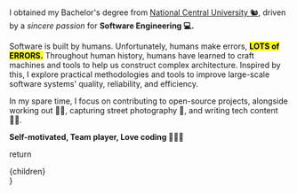 I obtained my Bachelor's degree from [National Central University 🐿️](https://www.ncu.edu.tw/), driven by a *sincere passion* for **Software Engineering 💻.**

Software is built by humans. Unfortunately, humans make errors, <mark className="text-orange-yellow-crayola bg-transparent"><b>LOTS of ERRORS.</b></mark> Throughout human history, humans have learned to craft machines and tools to help us construct complex architecture. Inspired by this, I explore practical methodologies and tools to improve large-scale software systems' quality, reliability, and efficiency.

In my spare time, I focus on contributing to open-source projects, alongside working out 💪🏻, capturing street photography 📸, and writing tech content ✍🏻.

**Self-motivated, Team player, Love coding 👨🏻‍💻**

  return <div className="mdx-content">{children}</div>
}
